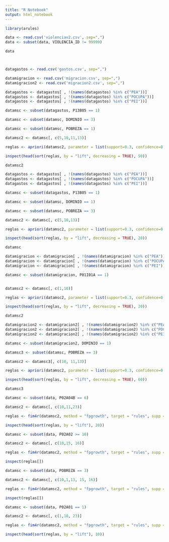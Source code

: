 ---
title: "R Notebook"
output: html_notebook
---



```{r}

library(arules)

data <- read.csv('violenciav2.csv', sep=",")
data <- subset(data, VIOLENCIA_ID != 99999)

data



datagastos <- read.csv('gastos.csv', sep=",")

datamigracion <- read.csv('migracion.csv', sep=",")
datamigracion2 <- read.csv('migracion2.csv', sep=",")

```



```{r}

datagastos <- datagastos[ , !(names(datagastos) %in% c("PEA"))]
datagastos <- datagastos[ , !(names(datagastos) %in% c("POCUPA"))]
datagastos <- datagastos[ , !(names(datagastos) %in% c("PEI"))]

datamsc <- subset(datagastos, P13B05 == 1)

datamsc <- subset(datamsc, DOMINIO == 3)

datamsc <- subset(datamsc, POBREZA == 1)

datamsc2 <- datamsc[, c(5,10,11,13)]

reglas <- apriori(datamsc2, parameter = list(support=0.3, confidence=0.3))

inspect(head(sort(reglas, by = "lift", decreasing = TRUE), 50))

datamsc2

```
```{r}

datagastos <- datagastos[ , !(names(datagastos) %in% c("PEA"))]
datagastos <- datagastos[ , !(names(datagastos) %in% c("POCUPA"))]
datagastos <- datagastos[ , !(names(datagastos) %in% c("PEI"))]

datamsc <- subset(datagastos, P13B05 == 1)

datamsc <- subset(datamsc, DOMINIO == 1)

datamsc <- subset(datamsc, POBREZA == 3)

datamsc2 <- datamsc[, c(5,10,13)]

reglas <- apriori(datamsc2, parameter = list(support=0.3, confidence=0.3))

inspect(head(sort(reglas, by = "lift", decreasing = TRUE), 20))

datamsc


```

```{r}

datamigracion <- datamigracion[ , !(names(datamigracion) %in% c("PEA"))]
datamigracion <- datamigracion[ , !(names(datamigracion) %in% c("POCUPA"))]
datamigracion <- datamigracion[ , !(names(datamigracion) %in% c("PEI"))]

datamsc <- subset(datamigracion, P01I01A == 1)


datamsc2 <- datamsc[, c(1,10)]

reglas <- apriori(datamsc2, parameter = list(support=0.3, confidence=0.3))

inspect(head(sort(reglas, by = "lift", decreasing = TRUE), 20))

datamsc2


```

```{r}
datamigracion2 <- datamigracion2[ , !(names(datamigracion2) %in% c("PEA"))]
datamigracion2 <- datamigracion2[ , !(names(datamigracion2) %in% c("POCUPA"))]
datamigracion2 <- datamigracion2[ , !(names(datamigracion2) %in% c("PEI"))]

datamsc <- subset(datamigracion2, DOMINIO == 1)

datamsc3 <- subset(datamsc, POBREZA == 3)

datamsc2 <- datamsc3[, c(10, 11,13)]

reglas <- apriori(datamsc2, parameter = list(support=0.3, confidence=0.3))

inspect(head(sort(reglas, by = "lift", decreasing = TRUE), 60))

datamsc3

```





```{r}

datamsc <- subset(data, P02A04B == 6)

datamsc2 <- datamsc[, c(10,11,23)]

reglas <- fim4r(datamsc2, method = "fpgrowth", target = "rules", supp = .2, conf = .2)

inspect(head(sort(reglas, by = "lift"), 20))
```
```{r}

datamsc <- subset(data, P02A02 >= 10)

datamsc2 <- datamsc[, c(10,15, 16)]

reglas <- fim4r(datamsc2, method = "fpgrowth", target = "rules", supp = .2, conf = .2)

inspect(reglas[])
```

```{r}

datamsc <- subset(data, POBREZA == 3)

datamsc2 <- datamsc[, c(10,1,13, 15, 16)]

reglas <- fim4r(datamsc2, method = "fpgrowth", target = "rules", supp = .1, conf = .1)

inspect(reglas[])
```
```{r}

datamsc <- subset(data, P02A01 == 1)

datamsc2 <- datamsc[, c(1,10, 23)]

reglas <- fim4r(datamsc2, method = "fpgrowth", target = "rules", supp = .2, conf = .2)

inspect(head(sort(reglas, by = "lift"), 10))
```
